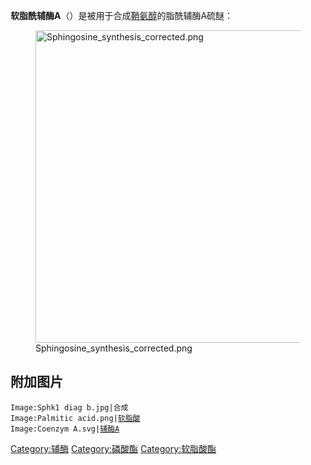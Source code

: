 {{Chembox
| verifiedrevid = 386554704
| ImageFile = Palmitoyl coenzyme A.svg
| ImageSize = 300px
| IUPACName = 
| OtherNames = 
| Section1 = {{Chembox Identifiers
| CASNo = 1763-10-6
| CASNo_Ref = {{cascite|correct|CAS}}
|    PubChem  =  986
|    SMILES  =  
|    MeSHName  =  Palmitoyl+Coenzyme+A
  |   KEGG_Ref  = {{keggcite|changed|kegg}}|  KEGG  =  C00154
|   ChemSpiderID_Ref  = {{chemspidercite|changed|chemspider}}|  ChemSpiderID  =  559149
|   InChI  =  1/C37H66N7O17P3S/c1-4-5-6-7-8-9-10-11-12-13-14-15-16-17-28(46)65-21-20-39-27(45)18-19-40-35(49)32(48)37(2,3)23-58-64(55,56)61-63(53,54)57-22-26-31(60-62(50,51)52)30(47)36(59-26)44-25-43-29-33(38)41-24-42-34(29)44/h24-26,30-32,36,47-48H,4-23H2,1-3H3,(H,39,45)(H,40,49)(H,53,54)(H,55,56)(H2,38,41,42)(H2,50,51,52)/t26-,30-,31-,32+,36-/m1/s1
|   InChIKey  =  MNBKLUUYKPBKDU-BBECNAHFBL
|   StdInChI_Ref  = {{stdinchicite|changed|chemspider}}|  StdInChI  =  1S/C37H66N7O17P3S/c1-4-5-6-7-8-9-10-11-12-13-14-15-16-17-28(46)65-21-20-39-27(45)18-19-40-35(49)32(48)37(2,3)23-58-64(55,56)61-63(53,54)57-22-26-31(60-62(50,51)52)30(47)36(59-26)44-25-43-29-33(38)41-24-42-34(29)44/h24-26,30-32,36,47-48H,4-23H2,1-3H3,(H,39,45)(H,40,49)(H,53,54)(H,55,56)(H2,38,41,42)(H2,50,51,52)/t26-,30-,31-,32+,36-/m1/s1
|   StdInChIKey_Ref  = {{stdinchicite|changed|chemspider}}|  StdInChIKey  =  MNBKLUUYKPBKDU-BBECNAHFSA-N

}}
| Section2 = {{Chembox Properties
|   Formula = C<sub>37</sub>H<sub>66</sub>N<sub>7</sub>O<sub>17</sub>P<sub>3</sub>S
|   MolarMass = 1005.94 g/mol
|   Appearance = 
|   Density = 
|   MeltingPt = 
|   BoilingPt = 
  }}
| Section3 = {{Chembox Hazards
|   Solubility = 
|   MainHazards = 
|   FlashPt = 
|   Autoignition = 
  }}
}}
'''软脂酰辅酶A'''（{{lang-en|Palmitoyl CoA}}）是被用于合成[[鞘氨醇|鞘氨醇]]的脂酰辅酶A硫醚：

[[Image:Sphingosine_synthesis_corrected.png|500px]]

==附加图片==
<gallery>
 Image:Sphk1 diag b.jpg|合成
 Image:Palmitic acid.png|[[软脂酸|软脂酸]]
 Image:Coenzym A.svg|[[辅酶A|辅酶A]]
</gallery>

[[Category:辅酶|Category:辅酶]]
[[Category:磷酸酯|Category:磷酸酯]]
[[Category:软脂酸酯|Category:软脂酸酯]]

{{Organic-compound-stub}}